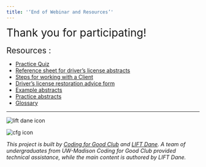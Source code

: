 ```yaml
---
title: '‘End of Webinar and Resources’'
---
```

<span style="font-size:2em;"> Thank you for participating!  </span> 
<br />
<br />
<span style="font-size:1.5em;"> Resources : </span> 

* [Practice Quiz](https://docs.google.com/presentation/d/1O-Ko91yxIEM-vTn1_2uD4WvHkxtmXAp1Lcz4kDHe6XU/edit?usp=sharing)
* [Reference sheet for driver’s license abstracts](https://drive.google.com/file/d/16U3iz0npQ25HtRIJLLysHUkyS1Bq0AU8/view?ormat=pdf)
* [Steps for working with a Client](https://drive.google.com/file/d/16U3iz0npQ25HtRIJLLysHUkyS1Bq0AU8/view?ormat=pdf)
* [Driver’s license restoration advice form](https://drive.google.com/file/d/16U3iz0npQ25HtRIJLLysHUkyS1Bq0AU8/view?ormat=pdf)
* [Example abstracts](https://drive.google.com/file/d/16U3iz0npQ25HtRIJLLysHUkyS1Bq0AU8/view?ormat=pdf)
* [Practice abstracts](https://drive.google.com/file/d/16U3iz0npQ25HtRIJLLysHUkyS1Bq0AU8/view?ormat=pdf)
* [Glossary](https://drive.google.com/file/d/16U3iz0npQ25HtRIJLLysHUkyS1Bq0AU8/view?ormat=pdf)




***

![lift dane icon](/components/lift_icon.png "LIFT Dane")
<!-- ![x icon](/components/x.png "X") -->
![cfg icon](/components/c4g_icon.png "Coding for Good")

*This project is built by [Coding for Good Club](https://www.coding4good.net) and [LIFT Dane](https://www.liftdane.org). A team of undergraduates from UW-Madison Coding for Good Club provided technical assistance, while the main content is authored by LIFT Dane.*
